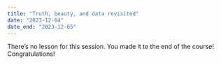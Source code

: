 ```yaml
---
title: "Truth, beauty, and data revisited"
date: "2023-12-04"
date_end: "2023-12-05"
---
```


There's no lesson for this session. You made it to the end of the course! Congratulations!
